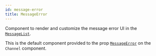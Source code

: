 ```yaml
---
id: message-error
title: MessageError
---
```


Component to render and customize the message error UI in the [`MessageList`](../../message-list).

This is the default component provided to the prop [`MessageError`](../../../ui-components/channel#messageerror) on the `Channel` component.
